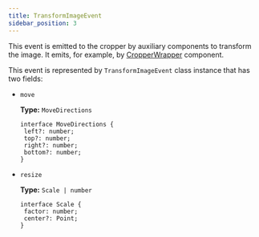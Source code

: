 ```yaml
---
title: TransformImageEvent
sidebar_position: 3
---
```



This event is emitted to the cropper by auxiliary components to transform the image. It emits, for example, by [CropperWrapper]('/docs/components/cropper-wrapper.html) component.

This event is represented by `TransformImageEvent` class instance that has two fields:

- `move`

   **Type:** `MoveDirections`

   ```tsx
   interface MoveDirections {
   	left?: number;
   	top?: number;
   	right?: number;
   	bottom?: number;
   }
   ```

- `resize`

   **Type:** `Scale | number`

   ```tsx
   interface Scale {
   	factor: number;
   	center?: Point;
   }
   ```
